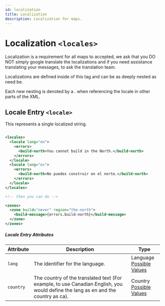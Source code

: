 ```yaml
---
id: localization
title: Localization
description: Localization for maps.
---
```


# Localization `<locales>`

Localization is a requirement for all maps to accepted, we ask that you DO NOT simply google translate the localizations and if you need assistance translating your messages, to ask the translation team.

Localizations are defined inside of this tag and can be as deeply nested as need be.

Each new nesting is denoted by a . when referencing the locale in other parts of the XML.

## Locale Entry `<locale>`

This represents a single localized string.

```xml

<locales>
  <locale lang="en">
    <errors>
      <build-north>You cannot build in the North.</build-north>
    </errors>
  </locale>
  <locale lang="es">
    <errors>
      <build-north>No puedes construir en el norte.</build-north>
    </errors>
  </locale>
</locales>

<!-- then you can do -->

<zones>
  <zone build="never" region="the-north">
    <build-message>{errors.build-north}</build-message>
  </zone>
</zones>

```

##### Locale Entry Attributes

| Attribute | Description | Type |
| --- | --- | --- |
| `lang` | The identifier for the language. | <span class="badge badge--primary">Language</span><br />[Possible Values](http://www.oracle.com/technetwork/java/javase/java8locales-2095355.html) |
| `country` | The country of the translated text (For example, to use Canadian English, you would define the lang as en and the country as ca). | <span class="badge badge--primary">Country</span><br />[Possible Values](http://www.oracle.com/technetwork/java/javase/java8locales-2095355.html) |

